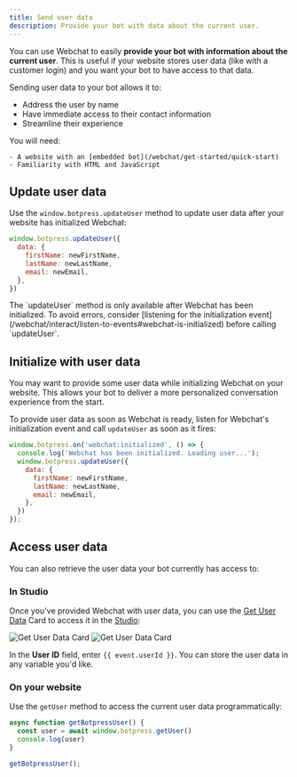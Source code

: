 ```yaml
---
title: Send user data
description: Provide your bot with data about the current user.
---
```


You can use Webchat to easily **provide your bot with information about the current user**. This is useful if your website stores user data (like with a customer login) and you want your bot to have access to that data.

Sending user data to your bot allows it to:

- Address the user by name
- Have immediate access to their contact information
- Streamline their experience

<Info>
    You will need:

    - A website with an [embedded bot](/webchat/get-started/quick-start)
    - Familiarity with HTML and JavaScript

</Info>

## Update user data

Use the `window.botpress.updateUser` method to update user data after your website has initialized Webchat:

```js
window.botpress.updateUser({
  data: {
    firstName: newFirstName,
    lastName: newLastName,
    email: newEmail,
  },
})
```

<Warning>
  The `updateUser` method is only available after Webchat has been initialized. To avoid errors, consider [listening for the initialization event](/webchat/interact/listen-to-events#webchat-is-initialized) before calling `updateUser`.
</Warning>

## Initialize with user data

You may want to provide some user data while initializing Webchat on your website. This allows your bot to deliver a more personalized conversation experience from the start.

To provide user data as soon as Webchat is ready, listen for Webchat's initialization event and call `updateUser` as soon as it fires:

```js {3-9}
window.botpress.on('webchat:initialized', () => {
  console.log('Webchat has been initialized. Loading user...');
  window.botpress.updateUser({
    data: {
      firstName: newFirstName,
      lastName: newLastName,
      email: newEmail,
    },
  })
});
```

## Access user data

You can also retrieve the user data your bot currently has access to:

### In Studio

Once you've provided Webchat with user data, you can use the [Get User Data](/learn/reference/cards/webchat#get-user-data) Card to access it in the [Studio](/learn/reference/introduction):

<Frame>
  <img
    alt="Get User Data Card"
    className="block dark:hidden"
    src="./assets/get-user-data.png"
  />
  <img
    alt="Get User Data Card"
    className="hidden dark:block"
    src="./assets/get-user-data-dark.png"
  />
</Frame>

In the **User ID** field, enter `{{ event.userId }}`. You can store the user data in any variable you'd like.

### On your website

Use the `getUser` method to access the current user data programmatically:

```js
async function getBotpressUser() {
  const user = await window.botpress.getUser()
  console.log(user)
}

getBotpressUser();
```
